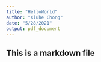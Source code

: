```yaml
---
title: "HelloWorld"
author: "Xiuhe Chong"
date: "5/28/2021"
output: pdf_document
---
```


## This is a markdown file
